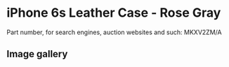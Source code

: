 
# iPhone 6s Leather Case - Rose Gray

Part number, for search engines, auction websites and such: MKXV2ZM/A

## Image gallery

<div style={{ width: "768px" }}>
  <GalleryComponent
    images={[
      {
        original: "/everysource/MKXV2.webp",
        thumbnail: "/everypreview/MKXV2.webp",
      },
      {
        original: "/everysource/MKXV2_AV1_GOLD.webp",
        thumbnail: "/everypreview/MKXV2_AV1_GOLD.webp",
      },
      {
        original: "/everysource/MKXV2_AV1_SILVER.webp",
        thumbnail: "/everypreview/MKXV2_AV1_SILVER.webp",
      },
      {
        original: "/everysource/MKXV2_AV1_SPACE_GRAY.webp",
        thumbnail: "/everypreview/MKXV2_AV1_SPACE_GRAY.webp",
      }
    ]}
  />
</div>